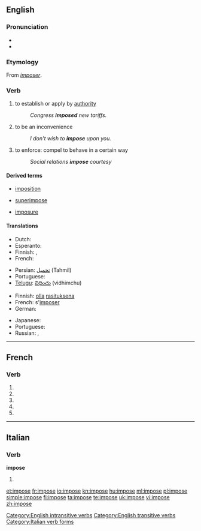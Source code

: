 {{also|imposé}}
==English==

===Pronunciation===
* {{audio|en-us-impose.ogg|Audio (US)}}
* {{rhymes|əʊz}}

===Etymology===
From {{etyl|frm}} ''[[imposer]]''.

===Verb===
{{en-verb|impos|es}}

# {{transitive}} to establish or apply by [[authority]]
#: ''Congress '''imposed''' new tariffs.''
# {{intransitive}} to be an inconvenience
#: ''I don't wish to '''impose''' upon you.''
# to enforce: compel to behave in a certain way
#: ''Social relations '''impose''' courtesy''

====Derived terms====
{{rel-top3|Terms derived from "impose"}}
* [[imposition]]
{{rel-mid3}}
* [[superimpose]]
{{rel-mid3}}
* [[imposure]]
{{rel-mid3}}
{{rel-bottom}}

====Translations====
{{trans-top|to establish or apply by authority}}
* Dutch: {{t+|nl|opleggen}}
* Esperanto: {{t-|eo|imponi|xs=Esperanto}}
* Finnish: {{t+|fi|määrätä}}, {{t+|fi|säätää}}
* French: {{t+|fr|imposer}}
{{trans-mid}}
* Persian: [[تحمیل]] (Tahmil)
* Portuguese: {{t+|pt|impor}}
* [[Telugu]]: [[విధించు]] (vidhimchu)
{{trans-bottom}}

{{trans-top|to be an inconvenience}}
* Finnish: [[olla]] [[rasituksena]]
* French: s'[[imposer]]
* German: {{t-|de|auferlegen}}
{{trans-mid}}
* Japanese: {{t|ja|課す|tr=かす, kasu|sc=Jpan}}
* Portuguese: {{t+|pt|abusar}}
* Russian: {{t|ru|навязаться|tr=navjazát'sja|sc=Cyrl}},  {{t|ru|навязываться|tr=navjazyvát'sja|sc=Cyrl}}
{{trans-bottom}}

[[Category:English intransitive verbs]]
[[Category:English transitive verbs]]

----

==French==

===Verb===
{{fr-verb-form}}

# {{form of|[[first-person|First-person]] [[singular]] [[present indicative]]|imposer|lang=French}}
# {{form of|[[third-person|Third-person]] [[singular]] [[present indicative]]| imposer|lang=French}}
# {{form of|First-person singular [[present subjunctive]]|imposer|lang=French}}
# {{form of|[[third-person|Third-person]] singular [[present subjunctive]]| imposer|lang=French}}
# {{form of|Second-person singular [[imperative]]|imposer |lang=French}}

----

==Italian==

===Verb===
'''impose'''

# {{form of|[[third-person|Third-person]] [[singular]] [[past historic]]|[[imporre#Italian|imporre]]|lang=Italian}}

[[Category:Italian verb forms]]

[[et:impose]]
[[fr:impose]]
[[io:impose]]
[[kn:impose]]
[[hu:impose]]
[[ml:impose]]
[[pl:impose]]
[[simple:impose]]
[[fi:impose]]
[[ta:impose]]
[[te:impose]]
[[uk:impose]]
[[vi:impose]]
[[zh:impose]]
